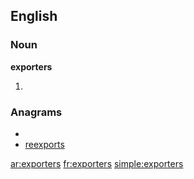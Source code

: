 ==English==

===Noun===
'''exporters'''

# {{plural of|[[exporter]]}}

===Anagrams===
* {{alphagram|eeoprrstx}}
* [[reexports#English|reexports]]


[[ar:exporters]]
[[fr:exporters]]
[[simple:exporters]]